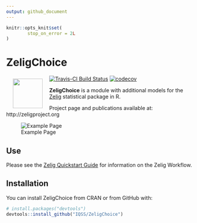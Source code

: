 ```yaml
---
output: github_document
---
```


<!-- README.md is generated from README.Rmd. Please edit that file -->

```r
knitr::opts_knit$set(
        stop_on_error = 2L
)
```

# ZeligChoice

<a href="http://zeligproject.org"><img src="images/zelig.png" align="left" height="80" vspace="8" hspace="18"></a>

[![Travis-CI Build Status](https://travis-ci.org/IQSS/ZeligChoice.svg?branch=master)](https://travis-ci.org/IQSS/ZeligChoice)
[![codecov](https://codecov.io/gh/IQSS/ZeligChoice/branch/master/graph/badge.svg)](https://codecov.io/gh/IQSS/ZeligChoice)

**ZeligChoice** is a module with additional models for the
[Zelig](https://github.com/IQSS/Zelig) statistical package in R.

Project page and publications available at: 
http://zeligproject.org


![Example Page](images/output2.png)

## Use

Please see the [Zelig Quickstart Guide](https://github.com/IQSS/Zelig/blob/master/README.md) for information on the Zelig Workflow.

## Installation

You can install ZeligChoice from CRAN or from GitHub with:

```r
# install.packages("devtools")
devtools::install_github("IQSS/ZeligChoice")
```
